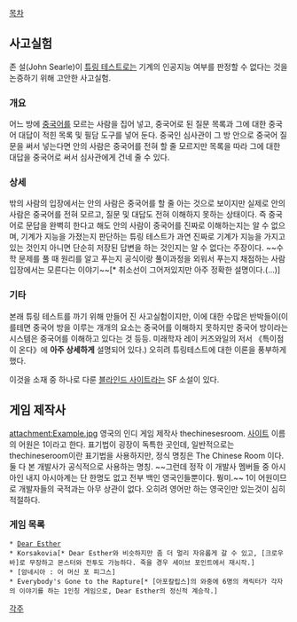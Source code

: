 [[목차]]
== 사고실험 ==
존 설(John Searle)이 [[튜링 테스트]]로는 기계의 인공지능 여부를 판정할 수 없다는 것을 논증하기 위해 고안한 사고실험.

=== 개요 ===
어느 방에 [[중국어]]를 모르는 사람을 집어 넣고, 중국어로 된 질문 목록과 그에 대한 중국어 대답이 적힌 목록 및 필담 도구를 넣어 둔다. 중국인 심사관이 그 방 안으로 중국어 질문을 써서 넣는다면 안의 사람은 중국어를 전혀 할 줄 모르지만 목록을 따라 그에 대한 대답을 중국어로 써서 심사관에게 건네 줄 수 있다.

=== 상세 ===
밖의 사람의 입장에서는 안의 사람은 중국어를 할 줄 아는 것으로 보이지만 실제로 안의 사람은 중국어를 전혀 모르고, 질문 및 대답도 전혀 이해하지 못하는 상태이다. 즉 중국어로 문답을 완벽히 한다고 해도 안의 사람이 중국어를 진짜로 이해하는지는 알 수 없으며, 기계가 지능을 가졌는지 판단하는 튜링 테스트가 과연 진짜로 기계가 지능을 가지고 있는 것인지 아니면 단순히 저장된 답변을 하는 것인지는 알 수 없다는 주장이다.
~~수학 문제를 풀 때 원리를 알고 푸는지 공식이랑 풀이과정을 외워서 푸는지 채점하는 사람 입장에서는 모른다는 이야기~~[* 취소선이 그어저있지만 아주 정확한 설명이다.(...)]

=== 기타 ===
본래 튜링 테스트를 까기 위해 만들어 진 사고실험이지만, 이에 대한 수많은 반박들이(이를테면 중국어 방을 이루는 개개의 요소는 중국어를 이해하지 못하지만 중국어 방이라는 시스템은 중국어를 이해하고 있다는 것 등등. 미래학자 레이 커즈와일의 저서 《특이점이 온다》에 '''아주 상세하게''' 설명되어 있다.) 오히려 튜링테스트에 대한 이론을 풍부하게 했다.

이것을 소재 중 하나로 다룬 [[블라인드 사이트]]라는 SF 소설이 있다. 

== 게임 제작사 ==
attachment:Example.jpg
영국의 인디 게임 제작사 thechinesesroom.
[http://thechineseroom.co.uk/ 사이트]
이름의 어원은 1이라고 한다.
표기법이 굉장이 독특한 곳인데, 일반적으로는 thechineseroom이란 표기법을 사용하지만, 정식 명칭은 The Chinese Room 이다. 둘 다 본 개발사가 공식적으로 사용하는 명칭. ~~그런데 정작 이 개발사 멤버들 중 아시아인 내지 아시아계는 단 한명도 없고 전부 백인 영국인들뿐이다. 뭥미.~~ 1이 어원이므로 개발자들의 국적과는 아무 상관이 없다. 오히려 영어만 하는 영국인만 있는것이 심히 적절하다.

=== 게임 목록 ===
 * [[Dear Esther]]
 * Korsakovia[* Dear Esther와 비슷하지만 좀 더 멀리 자유롭게 갈 수 있고, [크로우바]로 무장하고 몬스터와 전투도 가능하다. 죽을 경우 세이브 포인트에서 재시작.]
 * [암네시아 : 어 머신 포 피그스]
 * Everybody's Gone to the Rapture[* [아포칼립스]의 와중에 6명의 캐릭터가 각자의 이야기를 하는 1인칭 게임으로, Dear Esther의 정신적 계승작.]

[[각주]]
